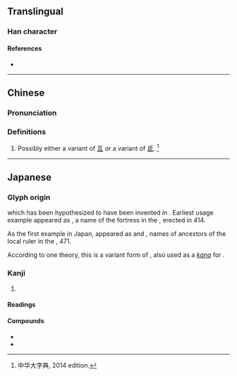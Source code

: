 {{also|弓|弔}}
{{character info}}
==Translingual==

===Han character===
{{Han char|rn=57|rad=弓|as=01|sn=4|four=|canj=NM,XNM|ids=⿱弓一}}

====References====
* {{Han ref|kx=0356.121|dkj=09703|hdz=20988.030|uh=5F16|ud=24342}}

----

==Chinese==
{{zh-forms}}

===Pronunciation===
{{zh-pron
|m=hù
|mc=y
|oc=y
|cat=
}}

===Definitions===
{{zh-hanzi}}

# Possibly either a variant of [[互]] or a variant of [[氐]]. <ref>中华大字典, 2014 edition.</ref>

{{reflist}}

----

==Japanese==

===Glyph origin===
{{ja-etym-kokuji}} which has been hypothesized to have been invented in {{w|Goguryeo}}. Earliest usage example appeared as {{m|ko||幹弖利城}}, a name of the fortress in the {{w|Gwanggaeto Stele}}, erected in 414.

As the first example in Japan, appeared as {{m|ja||弖已加利獲居|tr={{IPAfont|⟨teyo<sub>2</sub>kariwake<sub>2</sub>⟩}} → Teyokariwake}} and {{m|ja||半弖比|tr={{IPAfont|⟨patepi<sub>1</sub>⟩}} → Hatehi}}, names of ancestors of the local ruler in the {{w|Inariyama Sword|Inariyama burial-mound sword}}, 471.

According to one theory, this is a variant form of {{ja-l|氐}}, also used as a {{m|ja|借音|tr=shakuon}} ''[[kana]]'' for {{IPAfont|⟨te⟩}}.

===Kanji===
{{ja-kanji|grade=|rs=弓01}}

# {{n-g|{{m|ja|借音|tr=shakuon}} [[kana]] for {{IPAfont|⟨te⟩}}}}

====Readings====
{{ja-readings
|kun=て-
}}

====Compounds====
* {{ja-r|弖爾波|てには}}
* {{ja-r|弖爾乎波|てにをは}}